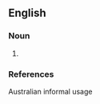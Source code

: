 ==English==

===Noun===
{{en-noun}}

# {{A collision, esp. motor vehicles}}

===References===
Australian informal usage